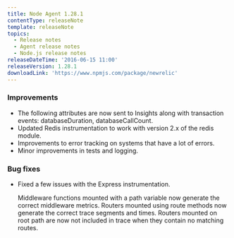 ```yaml
---
title: Node Agent 1.28.1
contentType: releaseNote
template: releaseNote
topics:
  - Release notes
  - Agent release notes
  - Node.js release notes
releaseDateTime: '2016-06-15 11:00'
releaseVersion: 1.28.1
downloadLink: 'https://www.npmjs.com/package/newrelic'
---
```


### Improvements

* The following attributes are now sent to Insights along with transaction events: databaseDuration, databaseCallCount.
* Updated Redis instrumentation to work with version 2.x of the redis module.
* Improvements to error tracking on systems that have a lot of errors.
* Minor improvements in tests and logging.

### Bug fixes

* Fixed a few issues with the Express instrumentation.

  Middleware functions mounted with a path variable now generate the correct middleware metrics. Routers mounted using route methods now generate the correct trace segments and times. Routers mounted on root path are now not included in trace when they contain no matching routes.
